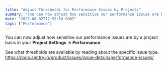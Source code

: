 ```yaml
---
title: "Adjust Thresholds for Performance Issues by Projects"
summary: "You can now adjust how sensitive our performance issues are by a project basis in your Project Settings -> Performance . See what thresholds are available by..."
date: "2023-08-02T17:53:39.000Z"
tags: ["Performance"]
---
```


  You can now adjust how sensitive our performance issues are by a project basis in your **Project Settings -> Performance**.

See what thresholds are available by reading about the specific issue type.\
<https://docs.sentry.io/product/issues/issue-details/performance-issues/>
